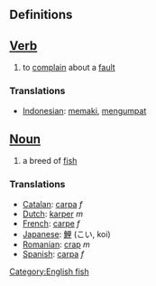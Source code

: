 ==Definitions==

==[[Verb]]==
#to [[complain]] about a [[fault]]

=== Translations ===
*[[Indonesian]]: [[maki|memaki]], [[umpat|mengumpat]]

==[[Noun]]==
#a breed of [[fish]]
=== Translations ===
*[[Catalan]]: [[carpa]] ''f''
*[[Dutch]]: [[karper]] ''m''
*[[French]]: [[carpe]] ''f''
*[[Japanese]]: [[鯉]] (こい, koi)
*[[Romanian]]: [[crap]] ''m''
*[[Spanish]]: [[carpa]] ''f''
[[Category:English fish]]